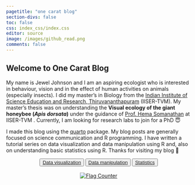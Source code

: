 ```yaml
---
pagetitle: "one carat blog"
section-divs: false
toc: false
css: index_css/index.css
editor: source
image: /images/github_read.png
comments: false
---
```

## Welcome to One Carat Blog

My name is Jewel Johnson and I am an aspiring ecologist who is interested in behaviour, vision and in the effect of human activities on animals (especially insects). I did my master's in Biology from the [Indian Institute of Science Education and Research, Thiruvananthapuram](https://www.iisertvm.ac.in/) (IISER-TVM). My master's thesis was on understanding the **Visual ecology of the giant honeybee (*Apis dorsata*)** under the guidance of [Prof. Hema Somanathan](https://faculty.iisertvm.ac.in/beelab/) at IISER-TVM . Currently, I am looking for research labs to join for a PhD 😇

I made this blog using the [quarto](https://quarto.org/) package. My blog posts are generally focused on science communication and R programming. I have written a tutorial series on data visualization and data manipulation using R and, also on understanding basic statistics using R. Thanks for visiting my blog 🙌 

<center>
<button type="button" class="btn btn-primary">[Data visualization](https://jeweljohnsonj.github.io/one-carat-blog/articles/data_viz/project1.html)</button>
<button type="button" class="btn btn-primary">[Data manipulation](https://jeweljohnsonj.github.io/one-carat-blog/articles/data_man/project5.html)</button>
<button type="button" class="btn btn-primary">[Statistics](https://jeweljohnsonj.github.io/one-carat-blog/articles/stat/project1.html)</button>
</center>
<br>
<center>        
<a href="https://info.flagcounter.com/ynrK"><img src="https://s11.flagcounter.com/count2/ynrK/bg_000000/txt_FFFFFF/border_F0F0F0/columns_3/maxflags_9/viewers_0/labels_1/pageviews_1/flags_0/percent_0/" alt="Flag Counter" border="0"></a>
</center>